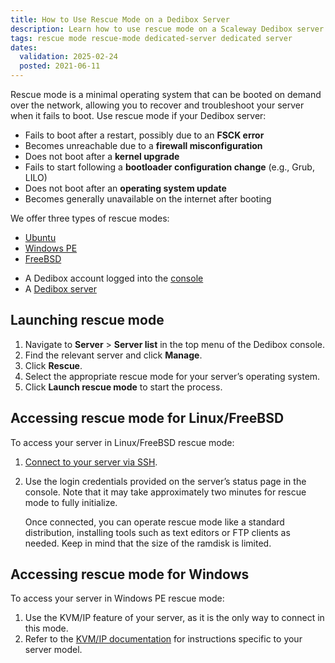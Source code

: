 ```yaml
---
title: How to Use Rescue Mode on a Dedibox Server
description: Learn how to use rescue mode on a Scaleway Dedibox server to troubleshoot and recover your system.
tags: rescue mode rescue-mode dedicated-server dedicated server
dates:
  validation: 2025-02-24
  posted: 2021-06-11
---
```



Rescue mode is a minimal operating system that can be booted on demand over the network, allowing you to recover and troubleshoot your server when it fails to boot. Use rescue mode if your Dedibox server:

- Fails to boot after a restart, possibly due to an **FSCK error**
- Becomes unreachable due to a **firewall misconfiguration**
- Does not boot after a **kernel upgrade**
- Fails to start following a **bootloader configuration change** (e.g., Grub, LILO)
- Does not boot after an **operating system update**
- Becomes generally unavailable on the internet after booting

We offer three types of rescue modes:

- [Ubuntu](https://www.ubuntu.com/)
- [Windows PE](https://learn.microsoft.com/en-us/previous-versions/windows/it-pro/windows-server-2008-R2-and-2008/cc766093(v=ws.10))
- [FreeBSD](https://www.freebsd.org/)

<Requirements />

- A Dedibox account logged into the [console](https://console.online.net)
- A [Dedibox server](/dedibox/how-to/order-a-server/)


## Launching rescue mode

1. Navigate to **Server** > **Server list** in the top menu of the Dedibox console.
2. Find the relevant server and click **Manage**.
3. Click **Rescue**.
4. Select the appropriate rescue mode for your server’s operating system.
5. Click **Launch rescue mode** to start the process.

## Accessing rescue mode for Linux/FreeBSD

To access your server in Linux/FreeBSD rescue mode:

1. [Connect to your server via SSH](/dedibox/how-to/connect-to-server/#connecting-via-ssh).
2. Use the login credentials provided on the server’s status page in the console. Note that it may take approximately two minutes for rescue mode to fully initialize.

   Once connected, you can operate rescue mode like a standard distribution, installing tools such as text editors or FTP clients as needed. Keep in mind that the size of the ramdisk is limited.

## Accessing rescue mode for Windows

To access your server in Windows PE rescue mode:

1. Use the KVM/IP feature of your server, as it is the only way to connect in this mode.
2. Refer to the [KVM/IP documentation](/dedibox-kvm-over-ip/quickstart/) for instructions specific to your server model.
